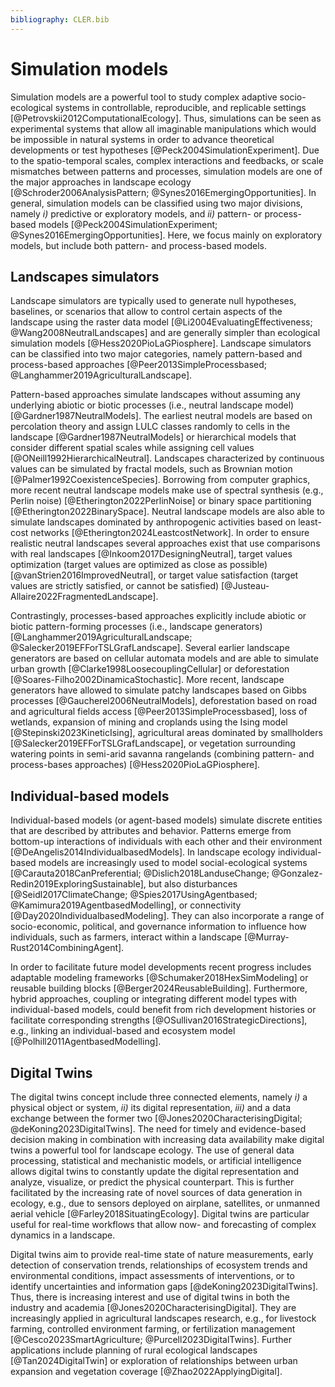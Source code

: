 ```yaml
---
bibliography: CLER.bib
---
```


<!-- Person responsible: Hesselbarth -->

# Simulation models {#sec-simulation}

Simulation models are a powerful tool to study complex adaptive socio-ecological systems in controllable, reproducible, and replicable settings [@Petrovskii2012ComputationalEcology].
Thus, simulations can be seen as experimental systems that allow all imaginable manipulations which would be impossible in natural systems in order to advance theoretical developments or test hypotheses [@Peck2004SimulationExperiment].
Due to the spatio-temporal scales, complex interactions and feedbacks, or scale mismatches between patterns and processes, simulation models are one of the major approaches in landscape ecology [@Schroder2006AnalysisPattern; @Synes2016EmergingOpportunities].
In general, simulation models can be classified using two major divisions, namely *i)* predictive or exploratory models, and *ii)* pattern- or process-based models [@Peck2004SimulationExperiment; @Synes2016EmergingOpportunities].
Here, we focus mainly on exploratory models, but include both pattern- and process-based models.

## Landscapes simulators

Landscape simulators are typically used to generate null hypotheses, baselines, or scenarios that allow to control certain aspects of the landscape using the raster data model [@Li2004EvaluatingEffectiveness; @Wang2008NeutralLandscapes] and are generally simpler than ecological simulation models [@Hess2020PioLaGPiosphere].
Landscape simulators can be classified into two major categories, namely pattern-based and process-based approaches [@Peer2013SimpleProcessbased; @Langhammer2019AgriculturalLandscape].

Pattern-based approaches simulate landscapes without assuming any underlying abiotic or biotic processes (i.e., neutral landscape model) [@Gardner1987NeutralModels].
The earliest neutral models are based on percolation theory and assign LULC classes randomly to cells in the landscape [@Gardner1987NeutralModels] or hierarchical models that consider different spatial scales while assigning cell values [@ONeill1992HierarchicalNeutral].
Landscapes characterized by continuous values can be simulated by fractal models, such as Brownian motion [@Palmer1992CoexistenceSpecies].
Borrowing from computer graphics, more recent neutral landscape models make use of spectral synthesis (e.g., Perlin noise) [@Etherington2022PerlinNoise] or binary space partitioning [@Etherington2022BinarySpace].
Neutral landscape models are also able to simulate landscapes dominated by anthropogenic activities based on least-cost networks [@Etherington2024LeastcostNetwork].
<!-- R1: Note that there, although the methods in reference 146 effectively rely on target values optimization (i.e. the model aims to get as close as possible to target values), the methods in reference 147 are rather based on target value satisfaction (the model guarantees that target values are strictly satisfied, or guarantees that they cannot be satisfied) -->
In order to ensure realistic neutral landscapes several approaches exist that use comparisons with real landscapes [@Inkoom2017DesigningNeutral], target values optimization (target values are optimized as close as possible) [@vanStrien2016ImprovedNeutral], or target value satisfaction (target values are strictly satisfied, or cannot be satisfied) [@Justeau-Allaire2022FragmentedLandscape].

Contrastingly, processes-based approaches explicitly include abiotic or biotic pattern-forming processes (i.e., landscape generators) [@Langhammer2019AgriculturalLandscape; @Salecker2019EFForTSLGrafLandscape].
Several earlier landscape generators are based on cellular automata models and are able to simulate urban growth [@Clarke1998LoosecouplingCellular] or deforestation [@Soares-Filho2002DinamicaStochastic].
More recent, landscape generators have allowed to simulate patchy landscapes based on Gibbs processes [@Gaucherel2006NeutralModels], deforestation based on road and agricultural fields access [@Peer2013SimpleProcessbased], loss of wetlands, expansion of mining and croplands using the Ising model [@Stepinski2023KineticIsing], agricultural areas dominated by smallholders [@Salecker2019EFForTSLGrafLandscape], or vegetation surrounding watering points in semi-arid savanna rangelands (combining pattern- and process-bases approaches) [@Hess2020PioLaGPiosphere].

## Individual-based models

Individual-based models (or agent-based models) simulate discrete entities that are described by attributes and behavior.
Patterns emerge from bottom-up interactions of individuals with each other and their environment [@DeAngelis2014IndividualbasedModels].
In landscape ecology individual-based models are increasingly used to model social-ecological systems [@Carauta2018CanPreferential; @Dislich2018LanduseChange; @Gonzalez-Redin2019ExploringSustainable], but also disturbances [@Seidl2017ClimateChange; @Spies2017UsingAgentbased; @Kamimura2019AgentbasedModelling], or connectivity [@Day2020IndividualbasedModeling].
They can also incorporate a range of socio-economic, political, and governance information to influence how individuals, such as farmers, interact within a landscape [@Murray-Rust2014CombiningAgent].

In order to facilitate future model developments recent progress includes adaptable modeling frameworks [@Schumaker2018HexSimModeling] or reusable building blocks [@Berger2024ReusableBuilding].
Furthermore, hybrid approaches, coupling or integrating different model types with individual-based models, could benefit from rich development histories or facilitate corresponding strengths [@OSullivan2016StrategicDirections], e.g., linking an individual-based and ecosystem model [@Polhill2011AgentbasedModelling].

## Digital Twins

The digital twins concept include three connected elements, namely *i)* a physical object or system, *ii)* its digital representation, *iii)* and a data exchange between the former two [@Jones2020CharacterisingDigital; @deKoning2023DigitalTwins].
The need for timely and evidence-based decision making in combination with increasing data availability make digital twins a powerful tool for landscape ecology.
The use of general data processing, statistical and mechanistic models, or artificial intelligence allows digital twins to constantly update the digital representation and analyze, visualize, or predict the physical counterpart.
<!-- R1: You could also mention the increasing availability and accessibility of sensors deployed by drones along with data processing tools (e.g. drone photogrammetry, LiDAR) which enable high-frequency, high-resolution monitoring of 2D and 3D landscape models -->
This is further facilitated by the increasing rate of novel sources of data generation in ecology, e.g., due to sensors deployed on airplane, satellites, or unmanned aerial vehicle [@Farley2018SituatingEcology].
Digital twins are particular useful for real-time workflows that allow now- and forecasting of complex dynamics in a landscape.

Digital twins aim to provide real-time state of nature measurements, early detection of conservation trends, relationships of ecosystem trends and environmental conditions, impact assessments of interventions, or to identify uncertainties and information gaps [@deKoning2023DigitalTwins].
Thus, there is increasing interest and use of digital twins in both the industry and academia [@Jones2020CharacterisingDigital].
They  are increasingly applied in agricultural landscapes research, e.g., for livestock farming, controlled environment farming, or fertilization management [@Cesco2023SmartAgriculture; @Purcell2023DigitalTwins]. 
Further applications include planning of rural ecological landscapes [@Tan2024DigitalTwin] or exploration of relationships between urban expansion and vegetation coverage [@Zhao2022ApplyingDigital].
